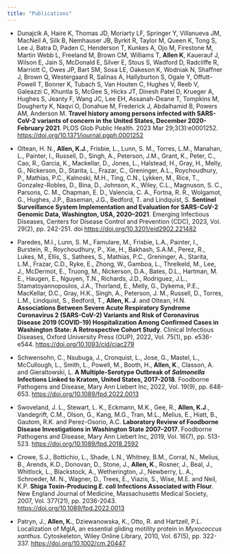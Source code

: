 ```yaml
---
title: "Publications"
---
```


-   Dunajcik A, Haire K, Thomas JD, Moriarty LF, Springer Y, Villanueva JM, MacNeil A, Silk B, Nemhauser JB, Byrkit R, Taylor M, Queen K, Tong S, Lee J, Batra D, Paden C, Henderson T, Kunkes A, Ojo M, Firestone M, Martin Webb L, Freeland M, Brown CM, Williams T, **Allen K**, Kauerauf J, Wilson E, Jain S, McDonald E, Silver E, Stous S, Wadford D, Radcliffe R, Marriott C, Owes JP, Bart SM, Sosa LE, Oakeson K, Wodniak N, Shaffner J, Brown Q, Westergaard R, Salinas A, Hallyburton S, Ogale Y, Offutt-Powell T, Bonner K, Tubach S, Van Houten C, Hughes V, Reeb V, Galeazzi C, Khuntia S, McGee S, Hicks JT, Dinesh Patel D, Krueger A, Hughes S, Jeanty F, Wang JC, Lee EH, Assanah-Deane T, Tompkins M, Dougherty K, Naqvi O, Donahue M, Frederick J, Abdalhamid B, Powers AM, Anderson M. **Travel history among persons infected with SARS-CoV-2 variants of concern in the United States, December 2020-February 2021**. PLOS Glob Public Health. 2023 Mar 29;3(3):e0001252. <https://doi.org/10.1371/journal.pgph.0001252>

-   Oltean, H. N., **Allen, K.J.**, Frisbie, L., Lunn, S. M., Torres, L.M., Manahan, L., Painter, I., Russell, D., Singh, A., Peterson, J.M., Grant, K., Peter, C., Cao, R., Garcia, K., Mackellar, D., Jones, L., Halstead, H., Gray, H., Melly, G., Nickerson, D., Starita, L., Frazar, C., Greninger, A.L., Roychoudhury, P., Mathias, P.C., Kalnoski, M.H., Ting, C.N., Lykken, M., Rice, T., Gonzalez-Robles, D., Bina, D., Johnson, K., Wiley, C.L., Magnuson, S. C., Parsons, C. M., Chapman, E. D., Valencia, C. A., Fortna, R. R., Wolgamot, G., Hughes, J.P., Baseman, J.G., Bedford, T. and Lindquist, S. **Sentinel Surveillance System Implementation and Evaluation for SARS-CoV-2 Genomic Data, Washington, USA, 2020--2021**. Emerging Infectious Diseases, Centers for Disease Control and Prevention (CDC), 2023, Vol. 29(2), pp. 242-251. doi <https://doi.org/10.3201/eid2902.221482>

-   Paredes, M.I., Lunn, S. M., Famulare, M., Frisbie, L.A., Painter, I., Burstein, R., Roychoudhury, P., Xie, H., Bakhash, S.A.M., Perez, R., Lukes, M., Ellis, S., Sathees, S., Mathias, P.C., Greninger, A., Starita, L.M., Frazar, C.D., Ryke, E., Zhong, W., Gamboa, L., Threlkeld, M., Lee, J., McDermot, E., Truong, M., Nickerson, D.A., Bates, D.L., Hartman, M. E., Haugen, E., Nguyen, T.N., Richards, J.D., Rodriguez, J.L., Stamatoyannopoulos, J.A., Thorland, E., Melly, G., Dykema, P.E., MacKellar, D.C., Gray, H.K., Singh, A., Peterson, J. M., Russell, D., Torres, L.M., Lindquist, S., Bedford, T., **Allen, K. J**. and Oltean, H.N. **Associations Between Severe Acute Respiratory Syndrome Coronavirus 2 (SARS-CoV-2) Variants and Risk of Coronavirus Disease 2019 (COVID-19) Hospitalization Among Confirmed Cases in Washington State: A Retrospective Cohort Study**. Clinical Infectious Diseases, Oxford University Press (OUP), 2022, Vol. 75(1), pp. e536-e544. <https://doi.org/10.1093/cid/ciac279>

-   Schwensohn, C., Nsubuga, J., Cronquist, L., Jose, G., Mastel, L., McCullough, L., Smith, L., Powell, M., Booth, H., **Allen, K**., Classon, A. and Gieraltowski, L. **A Multiple-Serotype Outbreak of *Salmonella* Infections Linked to Kratom, United States, 2017-2018**. Foodborne Pathogens and Disease, Mary Ann Liebert Inc, 2022, Vol. 19(9), pp. 648-653. <https://doi.org/10.1089/fpd.2022.0013>

-   Swoveland, J. L., Stewart, L. K., Eckmann, M.K., Gee, R., **Allen, K.J**., Vandegrift, C.M., Olson, G., Kang, M.G., Tran, M.L., Melius, E., Hiatt, B., Gautom, R.K. and Perez-Osorio, A.C. **Laboratory Review of Foodborne Disease Investigations in Washington State 2007--2017**. Foodborne Pathogens and Disease, Mary Ann Liebert Inc, 2019, Vol. 16(7), pp. 513-523. <https://doi.org/10.1089/fpd.2018.2592>

-   Crowe, S.J., Bottichio, L., Shade, L.N., Whitney, B.M., Corral, N., Melius, B., Arends, K.D., Donovan, D., Stone, J., **Allen, K**., Rosner, J., Beal, J., Whitlock, L., Blackstock, A., Wetherington, J., Newberry, L. A., Schroeder, M. N., Wagner, D., Trees, E., Viazis, S., Wise, M.E. and Neil, K.P. **Shiga Toxin-Producing *E. coli* Infections Associated with Flour**. New England Journal of Medicine, Massachusetts Medical Society, 2007, Vol. 377(21), pp. 2036-2043. <https://doi.org/10.1089/fpd.2022.0013>

-   Patryn, J., **Allen, K.**, Dziewanowska, K., Otto, R. and Hartzell, P.L. Localization of MglA, an essential gliding motility protein in *Myxococcus xanthus*. Cytoskeleton, Wiley Online Library, 2010, Vol. 67(5), pp. 322-337. <https://doi.org/10.1002/cm.20447>
